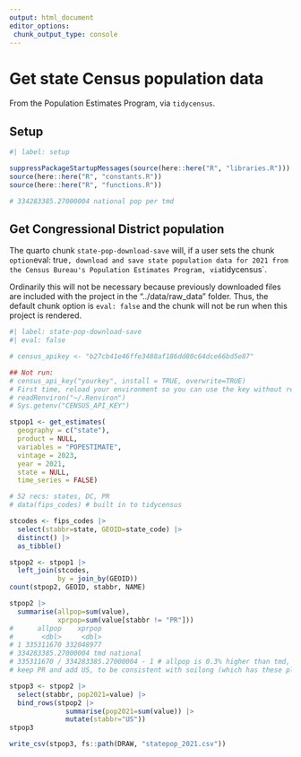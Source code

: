 ```yaml
---
output: html_document
editor_options: 
 chunk_output_type: console
---
```


# Get state Census population data

From the Population Estimates Program, via `tidycensus`.

## Setup

```r
#| label: setup

suppressPackageStartupMessages(source(here::here("R", "libraries.R")))
source(here::here("R", "constants.R"))
source(here::here("R", "functions.R"))

# 334283385.27000004 national pop per tmd

```

## Get Congressional District population

The quarto chunk `state-pop-download-save` will, if a user sets the chunk `option `eval: true`, download and save state population data for 2021 from the Census Bureau's Population Estimates Program, via `tidycensus`.

Ordinarily this will not be necessary because previously downloaded files are included with the project in the "../data/raw_data" folder. Thus, the default chunk option is `eval: false` and the chunk will not be run when this project is rendered.

```r
#| label: state-pop-download-save
#| eval: false

# census_apikey <- "b27cb41e46ffe3488af186dd80c64dce66bd5e87"

## Not run: 
# census_api_key("yourkey", install = TRUE, overwrite=TRUE)
# First time, reload your environment so you can use the key without restarting R.
# readRenviron("~/.Renviron")
# Sys.getenv("CENSUS_API_KEY")

stpop1 <- get_estimates(
  geography = c("state"),
  product = NULL,
  variables = "POPESTIMATE",
  vintage = 2023,
  year = 2021,
  state = NULL,
  time_series = FALSE)

# 52 recs: states, DC, PR
# data(fips_codes) # built in to tidycensus

stcodes <- fips_codes |> 
  select(stabbr=state, GEOID=state_code) |> 
  distinct() |> 
  as_tibble()

stpop2 <- stpop1 |> 
  left_join(stcodes,
            by = join_by(GEOID))
count(stpop2, GEOID, stabbr, NAME)

stpop2 |> 
  summarise(allpop=sum(value),
            xprpop=sum(value[stabbr != "PR"]))
#      allpop    xprpop
#       <dbl>     <dbl>
# 1 335311670 332048977
# 334283385.27000004 tmd national
# 335311670 / 334283385.27000004 - 1 # allpop is 0.3% higher than tmd, don't worry about it
# keep PR and add US, to be consistent with soilong (which has these plus OA other areas)

stpop3 <- stpop2 |> 
  select(stabbr, pop2021=value) |> 
  bind_rows(stpop2 |> 
              summarise(pop2021=sum(value)) |> 
              mutate(stabbr="US"))
stpop3

write_csv(stpop3, fs::path(DRAW, "statepop_2021.csv"))

```

